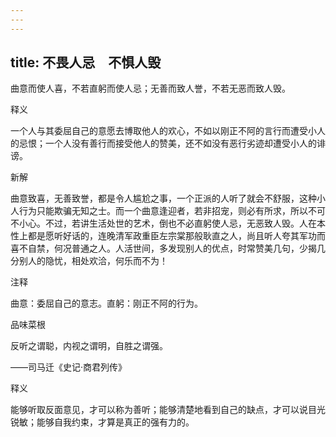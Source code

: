```yaml
---
---
---
```

title: 不畏人忌　不惧人毁
---



曲意而使人喜，不若直躬而使人忌；无善而致人誉，不若无恶而致人毁。

释义

一个人与其委屈自己的意愿去博取他人的欢心，不如以刚正不阿的言行而遭受小人的忌恨；一个人没有善行而接受他人的赞美，还不如没有恶行劣迹却遭受小人的诽谤。

新解

曲意致喜，无善致誉，都是令人尴尬之事，一个正派的人听了就会不舒服，这种小人行为只能欺骗无知之士。而一个曲意逢迎者，若非招宠，则必有所求，所以不可不小心。不过，若讲生活处世的艺术，倒也不必直躬使人忌，无恶致人毁。人在本性上都是愿听好话的，连晚清军政重臣左宗棠那般耿直之人，尚且听人夸其军功而喜不自禁，何况普通之人。人活世间，多发现别人的优点，时常赞美几句，少揭几分别人的隐忧，相处欢洽，何乐而不为！

注释

曲意：委屈自己的意志。直躬：刚正不阿的行为。

品味菜根

反听之谓聪，内视之谓明，自胜之谓强。

——司马迁《史记·商君列传》

释义

能够听取反面意见，才可以称为善听；能够清楚地看到自己的缺点，才可以说目光锐敏；能够自我约束，才算是真正的强有力的。
